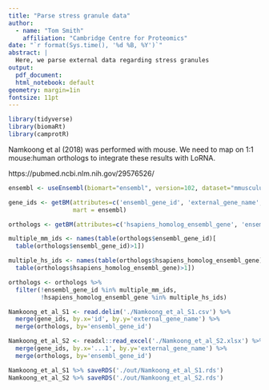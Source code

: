 ```yaml
---
title: "Parse stress granule data"
author:
  - name: "Tom Smith"
    affiliation: "Cambridge Centre for Proteomics"
date: "`r format(Sys.time(), '%d %B, %Y')`"
abstract: | 
  Here, we parse external data regarding stress granules
output:
  pdf_document:
  html_notebook: default
geometry: margin=1in
fontsize: 11pt
---
```


```r
library(tidyverse)
library(biomaRt)
library(camprotR)
```

Namkoong et al (2018) was performed with mouse. We need to map on 1:1 mouse:human orthologs to integrate these results with LoRNA.

https://pubmed.ncbi.nlm.nih.gov/29576526/
```r


ensembl <- useEnsembl(biomart="ensembl", version=102, dataset="mmusculus_gene_ensembl")

gene_ids <- getBM(attributes=c('ensembl_gene_id', 'external_gene_name', 'entrezgene_accession'),
                  mart = ensembl)

orthologs <- getBM(attributes=c('hsapiens_homolog_ensembl_gene', 'ensembl_gene_id'), mart=ensembl)

multiple_mm_ids <- names(table(orthologs$ensembl_gene_id)[
  table(orthologs$ensembl_gene_id)>1])

multiple_hs_ids <- names(table(orthologs$hsapiens_homolog_ensembl_gene)[
  table(orthologs$hsapiens_homolog_ensembl_gene)>1])

orthologs <- orthologs %>%
  filter(!ensembl_gene_id %in% multiple_mm_ids,
         !hsapiens_homolog_ensembl_gene %in% multiple_hs_ids)
```

```r
Namkoong_et_al_S1 <- read.delim('./Namkoong_et_al_S1.csv') %>%
  merge(gene_ids, by.x='id', by.y='external_gene_name') %>%
  merge(orthologs, by='ensembl_gene_id')

Namkoong_et_al_S2 <- readxl::read_excel('./Namkoong_et_al_S2.xlsx') %>%
  merge(gene_ids, by.x='...1', by.y='external_gene_name') %>%
  merge(orthologs, by='ensembl_gene_id')

```


```r
Namkoong_et_al_S1 %>% saveRDS('./out/Namkoong_et_al_S1.rds')
Namkoong_et_al_S2 %>% saveRDS('./out/Namkoong_et_al_S2.rds')
```

